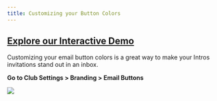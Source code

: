 ```yaml
---
title: Customizing your Button Colors
---
```

## [Explore our Interactive Demo](https://intros-ai.navattic.com/4u2r0xpq)

Customizing your email button colors is a great way to make your Intros invitations stand out in an inbox.

**Go to Club Settings > Branding > Email Buttons**

![](/images/changing-button-colors-1-optim.jpg)
